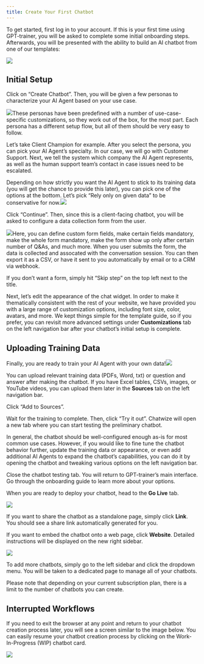 ```yaml
---
title: Create Your First Chatbot
---
```


To get started, first log in to your account. If this is your first time using GPT-trainer, you will be asked to complete some initial onboarding steps. Afterwards, you will be presented with the ability to build an AI chatbot from one of our templates:

![](chatbot.png)

## Initial Setup

Click on “Create Chatbot”. Then, you will be given a few personas to characterize your AI Agent based on your use case.

![](create-chatbot-15.png)These personas have been predefined with a number of use-case-specific customizations, so they work out of the box, for the most part. Each persona has a different setup flow, but all of them should be very easy to follow.

Let’s take Client Champion for example. After you select the persona, you can pick your AI Agent’s specialty. In our case, we will go with Customer Support. Next, we tell the system which company the AI Agent represents, as well as the human support team’s contact in case issues need to be escalated.

Depending on how strictly you want the AI Agent to stick to its training data (you will get the chance to provide this later), you can pick one of the options at the bottom. Let’s pick “Rely only on given data” to be conservative for now.![](image.png)

Click “Continue”. Then, since this is a client-facing chatbot, you will be asked to configure a data collection form from the user.

![](create-chatbot-17.png)Here, you can define custom form fields, make certain fields mandatory, make the whole form mandatory, make the form show up only after certain number of Q\&As, and much more. When you user submits the form, the data is collected and assocated with the conversation session. You can then export it as a CSV, or have it sent to you automatically by email or to a CRM via webhook.

If you don’t want a form, simply hit “Skip step” on the top left next to the title.

Next, let’s edit the appearance of the chat widget. In order to make it thematically consistent with the rest of your website, we have provided you with a large range of customization options, including font size, color, avatars, and more. We kept things simple for the template guide, so if you prefer, you can revisit more advanced settings under **Customizations** tab on the left navigation bar after your chatbot’s initial setup is complete.

## Uploading Training Data

Finally, you are ready to train your AI Agent with your own data!![](chatwizer.png)

You can upload relevant training data (PDFs, Word, txt) or question and answer after making the chatbot. If you have Excel tables, CSVs, images, or YouTube videos, you can upload them later in the **Sources** tab on the left navigation bar.

Click “Add to Sources”.

Wait for the training to complete. Then, click “Try it out”. Chatwize will open a new tab where you can start testing the preliminary chatbot.

In general, the chatbot should be well-configured enough as-is for most common use cases. However, if you would like to fine tune the chatbot behavior further, update the training data or appearance, or even add additional AI Agents to expand the chatbot’s capabilities, you can do it by opening the chatbot and tweaking various options on the left navigation bar.

Close the chatbot testing tab. You will return to GPT-trainer’s main interface. Go through the onboarding guide to learn more about your options.

When you are ready to deploy your chatbot, head to the **Go Live** tab.

![](golive.png)

If you want to share the chatbot as a standalone page, simply click **Link**. You should see a share link automatically generated for you.

If you want to embed the chatbot onto a web page, click **Website**. Detailed instructions will be displayed on the new right sidebar.



![](CHAT.png)

To add more chatbots, simply go to the left sidebar and click the dropdown menu. You will be taken to a dedicated page to manage all of your chatbots.

Please note that depending on your current subscription plan, there is a limit to the number of chatbots you can create.

## Interrupted Workflows

If you need to exit the browser at any point and return to your chatbot creation process later, you will see a screen similar to the image below. You can easily resume your chatbot creation process by clicking on the Work-In-Progress (WIP) chatbot card.

![](image.png)